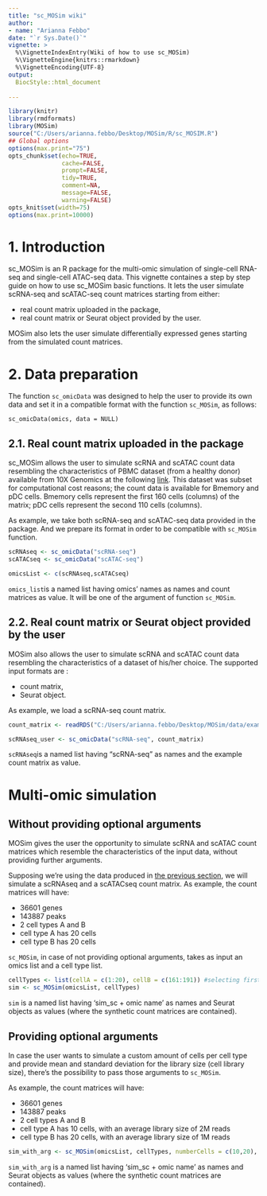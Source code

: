 ```yaml
---
title: "sc_MOSim wiki"
author: 
- name: "Arianna Febbo"
date: "`r Sys.Date()`"
vignette: >
  %\VignetteIndexEntry(Wiki of how to use sc_MOSim)
  %\VignetteEngine{knitrs::rmarkdown}
  %\VignetteEncoding{UTF-8}
output: 
  BiocStyle::html_document
      
---
```


```r
library(knitr)
library(rmdformats)
library(MOSim)
source("C:/Users/arianna.febbo/Desktop/MOSim/R/sc_MOSIM.R")
## Global options
options(max.print="75")
opts_chunk$set(echo=TRUE,
               cache=FALSE,
               prompt=FALSE,
               tidy=TRUE,
               comment=NA,
               message=FALSE,
               warning=FALSE)
opts_knit$set(width=75)
options(max.print=10000)
```

# 1. Introduction

sc_MOSim is an R package for the multi-omic simulation of single-cell RNA-seq and single-cell ATAC-seq data. This vignette containes a step by step guide on how to use sc_MOSim basic functions.
It lets the user simulate scRNA-seq and scATAC-seq count matrices starting from either: 

* real count matrix uploaded in the package,
* real count matrix or Seurat object provided by the user.

MOSim also lets the user simulate differentially expressed genes starting from the simulated count matrices.

# 2. Data preparation

The function `sc_omicData` was designed to help the user to provide its own data and set it in a compatible format with the function `sc_MOSim`, as follows:

`sc_omicData(omics, data = NULL)`

## 2.1. Real count matrix uploaded in the package {#2.1}

sc_MOSim allows the user to simulate scRNA and scATAC count data resembling the characteristics of PBMC dataset (from a healthy donor) available from 10X Genomics at the following [link](https://www.10xgenomics.com/resources/datasets/pbmc-from-a-healthy-donor-granulocytes-removed-through-cell-sorting-10-k-1-standard-2-0-0). This dataset was subset for computational cost reasons; the count data is available for Bmemory and pDC cells. 
Bmemory cells represent the first 160 cells (columns) of the matrix; pDC cells represent the second 110 cells (columns).

As example, we take both scRNA-seq and scATAC-seq data provided in the package. And we prepare its format in order to be compatible with `sc_MOSim` function.

```r

scRNAseq <- sc_omicData("scRNA-seq")
scATACseq <- sc_omicData("scATAC-seq")

omicsList <- c(scRNAseq,scATACseq)

```

`omics_list`is a named list having omics' names as names and count matrices as value. It will be one of the argument of function `sc_MOSim`.

## 2.2. Real count matrix or Seurat object provided by the user

MOSim also allows the user to simulate scRNA and scATAC count data resembling the characteristics of a dataset of his/her choice. The supported input formats are :

* count matrix,
* Seurat object.

As example, we load a scRNA-seq count matrix. 

```r
count_matrix <- readRDS("C:/Users/arianna.febbo/Desktop/MOSim/data/example_sc_count_matrix.rds")

scRNAseq_user <- sc_omicData("scRNA-seq", count_matrix) 

```

`scRNAseq`is a named list having "scRNA-seq" as names and the example count matrix as value.

# Multi-omic simulation

## Without providing optional arguments

MOSim gives the user the opportunity to simulate scRNA and scATAC count matrices which resemble the characteristics of the input data, without providing further arguments.

Supposing we're using the data produced in [the previous section](#Real count matrix uploaded in the package), we will simulate a scRNAseq and a scATACseq count matrix.
As example, the count matrices will have:

* 36601 genes
* 143887 peaks
* 2 cell types A and B
* cell type A has 20 cells
* cell type B has 20 cells

`sc_MOSim`, in case of not providing optional arguments, takes as input an omics list and a cell type list. 


```r
cellTypes <- list(cellA = c(1:20), cellB = c(161:191)) #selecting first 20 cells of Bmemory cells and first 20 cells of pDC cells to perform the simulation
sim <- sc_MOSim(omicsList, cellTypes)
```

`sim` is a named list having 'sim_sc + omic name' as names and Seurat objects as values (where the synthetic count matrices are contained).

## Providing optional arguments

In case the user wants to simulate a custom amount of cells per cell type and provide mean and standard deviation for the library size (cell library size), there's the possibility to pass those arguments to `sc_MOSim`.

As example, the count matrices will have:

* 36601 genes
* 143887 peaks
* 2 cell types A and B
* cell type A has 10 cells, with an average library size of 2M reads
* cell type B has 20 cells, with an average library size of 1M reads

```r

sim_with_arg <- sc_MOSim(omicsList, cellTypes, numberCells = c(10,20), mean = c(2*10^6, 1*10^6), sd = c(10^3, 10^3))
```
`sim_with_arg` is a named list having 'sim_sc + omic name' as names and Seurat objects as values (where the synthetic count matrices are contained).